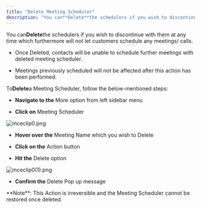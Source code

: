 ```yaml
---
title: "Delete Meeting Scheduler"
description: "You can**Delete**the schedulers if you wish to discontinue with them at any time which furthermore will not let customers schedule any meetings/ calls..."
---
```


You can**Delete**the schedulers if you wish to discontinue with them at any time which furthermore will not let customers schedule any meetings/ calls.

* Once Deleted, contacts will be unable to schedule further meetings with deleted meeting scheduler.

* Meetings previously scheduled will not be affected after this action has been performed.

To**Delete**a Meeting Scheduler, follow the below-mentioned steps:

* **Navigate to the** More option from left sidebar menu

* **Click on** Meeting Scheduler

![mceclip0.png](./images/mceclip0-9.png)

* **Hover over the** Meeting Name which you wish to Delete

* **Click on the** Action button

* **Hit the** Delete option

![mceclip0(1).png](./images/mceclip01-5.png)

* **Confirm the** Delete Pop up message

<Note>
**Note**: This Action is irreversible and the Meeting Scheduler cannot be restored once deleted.

</Note>
